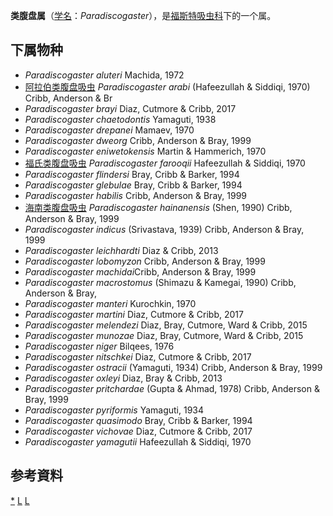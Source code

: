 {{Automatic Taxobox
| taxon = Paradiscogaster
| authority = Yamaguti, 1934
}}

'''类腹盘属'''（[[学名|学名]]：''Paradiscogaster''），是[[福斯特吸虫科|福斯特吸虫科]]下的一个属。

==下属物种==
* ''Paradiscogaster aluteri'' Machida, 1972
* [[阿拉伯类腹盘吸虫|阿拉伯类腹盘吸虫]] ''Paradiscogaster arabi'' (Hafeezullah & Siddiqi, 1970) Cribb, Anderson & Br
* ''Paradiscogaster brayi'' Diaz, Cutmore & Cribb, 2017
* ''Paradiscogaster chaetodontis'' Yamaguti, 1938
* ''Paradiscogaster drepanei'' Mamaev, 1970
* ''Paradiscogaster dweorg'' Cribb, Anderson & Bray, 1999
* ''Paradiscogaster eniwetokensis'' Martin & Hammerich, 1970
* [[福氏类腹盘吸虫|福氏类腹盘吸虫]] ''Paradiscogaster farooqii'' Hafeezullah & Siddiqi, 1970
* ''Paradiscogaster flindersi'' Bray, Cribb & Barker, 1994
* ''Paradiscogaster glebulae'' Bray, Cribb & Barker, 1994
* ''Paradiscogaster habilis'' Cribb, Anderson & Bray, 1999
* [[海南类腹盘吸虫|海南类腹盘吸虫]] ''Paradiscogaster hainanensis'' (Shen, 1990) Cribb, Anderson & Bray, 1999
* ''Paradiscogaster indicus'' (Srivastava, 1939) Cribb, Anderson & Bray, 1999
* ''Paradiscogaster leichhardti'' Diaz & Cribb, 2013
* ''Paradiscogaster lobomyzon'' Cribb, Anderson & Bray, 1999
* ''Paradiscogaster machidai''Cribb, Anderson & Bray, 1999
* ''Paradiscogaster macrostomus'' (Shimazu & Kamegai, 1990) Cribb, Anderson & Bray,
* ''Paradiscogaster manteri'' Kurochkin, 1970
* ''Paradiscogaster martini'' Diaz, Cutmore & Cribb, 2017
* ''Paradiscogaster melendezi'' Diaz, Bray, Cutmore, Ward & Cribb, 2015
* ''Paradiscogaster munozae'' Diaz, Bray, Cutmore, Ward & Cribb, 2015
* ''Paradiscogaster niger'' Bilqees, 1976
* ''Paradiscogaster nitschkei'' Diaz, Cutmore & Cribb, 2017
* ''Paradiscogaster ostracii'' (Yamaguti, 1934) Cribb, Anderson & Bray, 1999
* ''Paradiscogaster oxleyi'' Diaz, Bray & Cribb, 2013
* ''Paradiscogaster pritchardae'' (Gupta & Ahmad, 1978) Cribb, Anderson & Bray, 1999
* ''Paradiscogaster pyriformis'' Yamaguti, 1934
* ''Paradiscogaster quasimodo'' Bray, Cribb & Barker, 1994
* ''Paradiscogaster vichovae'' Diaz, Cutmore & Cribb, 2017
* ''Paradiscogaster yamagutii'' Hafeezullah & Siddiqi, 1970

==参考資料==
{{reflist}}

{{taxonbar}}
[[Category:_类腹盘属|*]]
[[Category:_福斯特吸虫科|L]]
[[Category:_1934年描述的分类群|L]]
